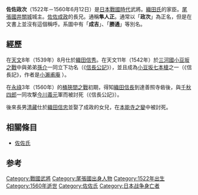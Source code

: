 {{unreferenced|time=2013-06-09T17:21:23+00:00}}
{{japanese|japanese=佐々 政次|kana=さっさ まさつぐ|romaji=Sassa Masatsugu}}
'''佐佐政次'''（1522年－1560年6月12日）是[[日本戰國時代|日本戰國時代]]武將。[[織田氏|織田氏]]的家臣。[[尾張國|尾張國]][[井關城|井關城]]城主。[[佐佐成政|佐佐成政]]的長兄。通稱'''隼人正'''。通常以「'''政次'''」為正名，但是在文書上並沒有這個稱呼。系圖中有「'''成吉'''」、「'''勝通'''」等別名。

== 經歷 ==
在[[天文_(後奈良天皇)|天文]]8年（1539年）8月仕於[[織田信秀|織田信秀]]。在天文11年（1542年）於[[三河國|三河國]][[小豆坂之戰|小豆坂之戰]]中與弟弟[[佐佐孫介|孫介]]一同立下功名（《[[信長公記|信長公記]]》），並且成為[[小豆坂七本槍|小豆坂七本槍]]之一（《信長記》，作者是[[小瀨甫庵|小瀨甫庵]] ）。

在[[永祿|永祿]]3年（1560年）的[[桶狹間之戰|桶狹間之戰]]初期，得知[[織田信長|織田信長]]到達善照寺砦後，與[[千秋季忠|千秋四郎]]一同攻撃[[今川義元|今川義元]]軍而被討死（《信長公記》）。

後來長男[[佐佐清藏|清藏]]仕於[[織田信忠|織田信忠]]並娶了成政的女兒，在[[本能寺之變|本能寺之變]]中被討死。

== 相關條目 ==
*[[佐佐氏|佐佐氏]]

==参考==
{{reflist}}

[[Category:戰國武將|Category:戰國武將]]
[[Category:尾張國出身人物|Category:尾張國出身人物]]
[[Category:1522年出生|Category:1522年出生]]
[[Category:1560年逝世|Category:1560年逝世]]
[[Category:佐佐氏|Category:佐佐氏]]
[[Category:日本战争身亡者|Category:日本战争身亡者]]